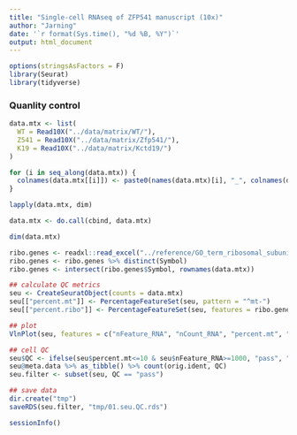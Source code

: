 ```yaml
---
title: "Single-cell RNAseq of ZFP541 manuscript (10x)"
author: "Jarning"
date: '`r format(Sys.time(), "%d %B, %Y")`'
output: html_document
---
```


```r
options(stringsAsFactors = F)
library(Seurat)
library(tidyverse)
```

### Quanlity control

```r
data.mtx <- list(
  WT = Read10X("../data/matrix/WT/"),
  Z541 = Read10X("../data/matrix/Zfp541/"),
  K19 = Read10X("../data/matrix/Kctd19/")
)

for (i in seq_along(data.mtx)) {
  colnames(data.mtx[[i]]) <- paste0(names(data.mtx)[i], "_", colnames(data.mtx[[i]]))
}

lapply(data.mtx, dim)

data.mtx <- do.call(cbind, data.mtx)

dim(data.mtx)
```

```r
ribo.genes <- readxl::read_excel("../reference/GO_term_ribosomal_subunit.xlsx")
ribo.genes <- ribo.genes %>% distinct(Symbol)
ribo.genes <- intersect(ribo.genes$Symbol, rownames(data.mtx))

## calculate QC metrics
seu <- CreateSeuratObject(counts = data.mtx)
seu[["percent.mt"]] <- PercentageFeatureSet(seu, pattern = "^mt-")
seu[["percent.ribo"]] <- PercentageFeatureSet(seu, features = ribo.genes)

## plot
VlnPlot(seu, features = c("nFeature_RNA", "nCount_RNA", "percent.mt", "percent.ribo"), ncol = 2, pt.size = 0, log = T)

## cell QC
seu$QC <- ifelse(seu$percent.mt<=10 & seu$nFeature_RNA>=1000, "pass", "fail")
seu@meta.data %>% as_tibble() %>% count(orig.ident, QC)
seu.filter <- subset(seu, QC == "pass")

## save data
dir.create("tmp")
saveRDS(seu.filter, "tmp/01.seu.QC.rds")
```

```r
sessionInfo()
```

